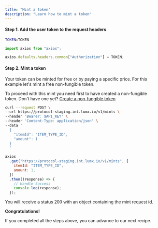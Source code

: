 ```yaml
---
title: "Mint a token"
description: "Learn how to mint a token"
---
```


<Snippet file="user-authentication.mdx" />

#### Step 1. Add the user token to the request headers

<CodeGroup>

```bash cURL
TOKEN=TOKEN
```

```javascript JavaScript
import axios from "axios";

axios.defaults.headers.common["Authorization"] = TOKEN;
```

</CodeGroup>

#### Step 2. Mint a token

Your token can be minted for free or by paying a specific price. For this example let's mint a free non-fungible token.

To proceed with this mint you need first to have created a non-fungible token. Don't have one yet? [Create a non-fungible token](/recipes/create-non-fungible-token.mdx)

<CodeGroup>

```bash cURL
curl --request POST \
--url https://protocol-staging.int.lumx.io/v1/mints \
--header 'Bearer: $API_KEY' \
--header 'Content-Type: application/json' \
--data '
  {
    "itemId": "ITEM_TYPE_ID",
    "amount": 1
  }
  '
```

```javascript JavaScript
axios
  .get("https://protocol-staging.int.lumx.io/v1/mints", {
    itemId: "ITEM_TYPE_ID",
    amount: 1,
  })
  .then((response) => {
    // Handle Success
    console.log(response);
  });
```

</CodeGroup>

You will receive a status 200 with an object containing the mint request id.

**Congratulations!**

If you completed all the steps above, you can advance to our next recipe.

<Snippet file="troubleshooting.mdx" />
